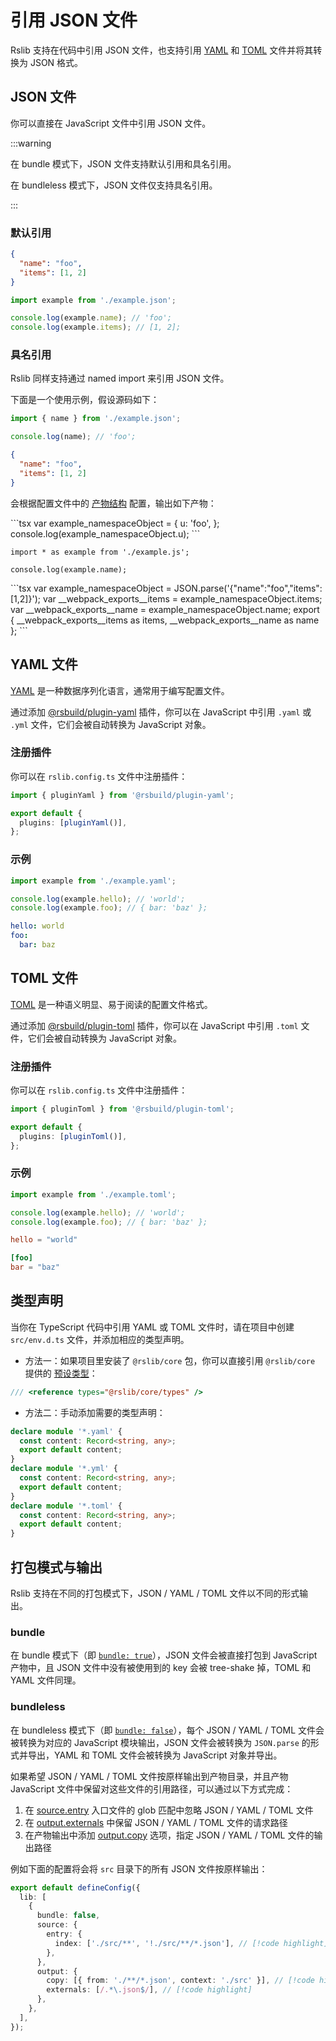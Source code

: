 # 引用 JSON 文件

Rslib 支持在代码中引用 JSON 文件，也支持引用 [YAML](https://yaml.org/) 和 [TOML](https://toml.io/cn/) 文件并将其转换为 JSON 格式。

## JSON 文件

你可以直接在 JavaScript 文件中引用 JSON 文件。

:::warning

在 bundle 模式下，JSON 文件支持默认引用和具名引用。

在 bundleless 模式下，JSON 文件仅支持具名引用。

:::

### 默认引用

```json title="example.json"
{
  "name": "foo",
  "items": [1, 2]
}
```

```js title="index.js"
import example from './example.json';

console.log(example.name); // 'foo';
console.log(example.items); // [1, 2];
```

### 具名引用

Rslib 同样支持通过 named import 来引用 JSON 文件。

下面是一个使用示例，假设源码如下：


<Tabs>
  <Tab label="src/index.ts">

```js
import { name } from './example.json';

console.log(name); // 'foo';
```

  </Tab>
  <Tab label="src/example.json">

```json
{
  "name": "foo",
  "items": [1, 2]
}
```

  </Tab>
</Tabs>

会根据配置文件中的 [产物结构](/guide/basic/output-structure) 配置，输出如下产物：

<Tabs>
<Tab label="bundle">
<Tabs>
  <Tab label="dist/index.js">
```tsx
var example_namespaceObject = {
  u: 'foo',
};
console.log(example_namespaceObject.u);
```

  </Tab>
</Tabs>
</Tab>

<Tab label="bundleless">

<Tabs>
  <Tab label="dist/index.js">

```tsx
import * as example from './example.js';

console.log(example.name);
```

  </Tab>
  <Tab label="dist/example.js">
```tsx
var example_namespaceObject = JSON.parse('{"name":"foo","items":[1,2]}');
var __webpack_exports__items = example_namespaceObject.items;
var __webpack_exports__name = example_namespaceObject.name;
export { __webpack_exports__items as items, __webpack_exports__name as name };
```
  </Tab>
</Tabs>
</Tab>

</Tabs>

## YAML 文件

[YAML](https://yaml.org/) 是一种数据序列化语言，通常用于编写配置文件。

通过添加 [@rsbuild/plugin-yaml](https://github.com/rspack-contrib/rsbuild-plugin-yaml) 插件，你可以在 JavaScript 中引用 `.yaml` 或 `.yml` 文件，它们会被自动转换为 JavaScript 对象。


<PackageManagerTabs command="add @rsbuild/plugin-yaml -D" />

### 注册插件

你可以在 `rslib.config.ts` 文件中注册插件：

```ts title="rslib.config.ts"
import { pluginYaml } from '@rsbuild/plugin-yaml';

export default {
  plugins: [pluginYaml()],
};
```

### 示例

<Tabs>
  <Tab label="src/index.ts">

```ts
import example from './example.yaml';

console.log(example.hello); // 'world';
console.log(example.foo); // { bar: 'baz' };
```

</Tab>
<Tab label="src/example.yaml">

```yaml
hello: world
foo:
  bar: baz
```

  </Tab>
</Tabs>

## TOML 文件

[TOML](https://toml.io/cn/) 是一种语义明显、易于阅读的配置文件格式。

通过添加 [@rsbuild/plugin-toml](https://github.com/rspack-contrib/rsbuild-plugin-toml) 插件，你可以在 JavaScript 中引用 `.toml` 文件，它们会被自动转换为 JavaScript 对象。

<PackageManagerTabs command="add @rsbuild/plugin-toml -D" />

### 注册插件

你可以在 `rslib.config.ts` 文件中注册插件：

```ts title="rslib.config.ts"
import { pluginToml } from '@rsbuild/plugin-toml';

export default {
  plugins: [pluginToml()],
};
```

### 示例

<Tabs>
  <Tab label="src/index.ts">

```ts
import example from './example.toml';

console.log(example.hello); // 'world';
console.log(example.foo); // { bar: 'baz' };
```

  </Tab>
  <Tab label="src/example.toml">

```toml
hello = "world"

[foo]
bar = "baz"
```

  </Tab>
</Tabs>

## 类型声明

当你在 TypeScript 代码中引用 YAML 或 TOML 文件时，请在项目中创建 `src/env.d.ts` 文件，并添加相应的类型声明。

- 方法一：如果项目里安装了 `@rslib/core` 包，你可以直接引用 `@rslib/core` 提供的 [预设类型](/guide/basic/typescript#预设类型)：

```ts title="src/env.d.ts"
/// <reference types="@rslib/core/types" />
```

- 方法二：手动添加需要的类型声明：

```ts title="src/env.d.ts"
declare module '*.yaml' {
  const content: Record<string, any>;
  export default content;
}
declare module '*.yml' {
  const content: Record<string, any>;
  export default content;
}
declare module '*.toml' {
  const content: Record<string, any>;
  export default content;
}
```

## 打包模式与输出

Rslib 支持在不同的打包模式下，JSON / YAML / TOML 文件以不同的形式输出。

### bundle

在 bundle 模式下（即 [`bundle: true`](/config/lib/bundle)），JSON 文件会被直接打包到 JavaScript 产物中，且 JSON 文件中没有被使用到的 key 会被 tree-shake 掉，TOML 和 YAML 文件同理。

### bundleless

在 bundleless 模式下（即 [`bundle: false`](/config/lib/bundle)），每个 JSON / YAML / TOML 文件会被转换为对应的 JavaScript 模块输出，JSON 文件会被转换为 `JSON.parse` 的形式并导出，YAML 和 TOML 文件会被转换为 JavaScript 对象并导出。

如果希望 JSON / YAML / TOML 文件按原样输出到产物目录，并且产物 JavaScript 文件中保留对这些文件的引用路径，可以通过以下方式完成：

1. 在 [source.entry](/config/rsbuild/source#sourceentry) 入口文件的 glob 匹配中忽略 JSON / YAML / TOML 文件
2. 在 [output.externals](/config/rsbuild/output#outputexternals) 中保留 JSON / YAML / TOML 文件的请求路径
3. 在产物输出中添加 [output.copy](/config/rsbuild/output#outputcopy) 选项，指定 JSON / YAML / TOML 文件的输出路径

例如下面的配置将会将 `src` 目录下的所有 JSON 文件按原样输出：

```ts title="rslib.config.ts"
export default defineConfig({
  lib: [
    {
      bundle: false,
      source: {
        entry: {
          index: ['./src/**', '!./src/**/*.json'], // [!code highlight]
        },
      },
      output: {
        copy: [{ from: './**/*.json', context: './src' }], // [!code highlight]
        externals: [/.*\.json$/], // [!code highlight]
      },
    },
  ],
});
```
